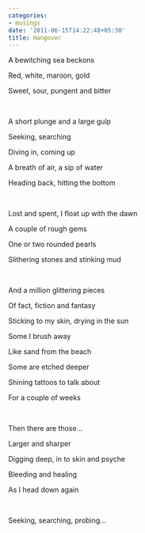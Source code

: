 ```yaml
---
categories:
- musings
date: '2011-06-15T14:22:48+05:30'
title: Hangover
---
```


A bewitching sea beckons

 Red, white, maroon, gold

 Sweet, sour, pungent and bitter

<br>

 A short plunge and a large gulp

 Seeking, searching

 Diving in, coming up

 A breath of air, a sip of water

 Heading back, hitting the bottom

<br>

 Lost and spent, I float up with the dawn

 A couple of rough gems

 One or two rounded pearls

 Slithering stones and stinking mud

<br>

 And a million glittering pieces

 Of fact, fiction and fantasy

 Sticking to my skin, drying in the sun

 Some I brush away

 Like sand from the beach

 Some are etched deeper

 Shining tattoos to talk about

 For a couple of weeks

<br>

 Then there are those…

 Larger and sharper

 Digging deep, in to skin and psyche

 Bleeding and healing

 As I head down again

<br>

 Seeking, searching, probing…

<!--
post-393
https://venugvgk.wordpress.com/2011/06/15/hangover/
-->
